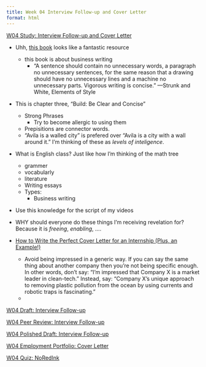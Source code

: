 ```yaml
---
title: Week 04 Interview Follow-up and Cover Letter
format: html
---
```


[W04 Study: Interview Follow-up and Cover Letter](https://byui.instructure.com/courses/221164/pages/w04-study-interview-follow-up-and-cover-letter?module_item_id=28018348)


- Uhh, [this book](http://mcom320.net/index.html) looks like a fantastic resource
    - this book is about business writing
        - “A sentence should contain no unnecessary words, a paragraph no unnecessary sentences, for the same reason that a drawing should have no unnecessary lines and a machine no unnecessary parts. Vigorous writing is concise.” —Strunk and White, Elements of Style
- This is chapter three, "Build: Be Clear and Concise"
    - Strong Phrases
        - Try to become allergic to using them
    - Prepisitions are connector words. 
    - "Avila is a walled city" is prefered over "Avila is a city with a wall around it." I'm thinking of these as *levels of inteligence*.
- What is English class? Just like how I'm thinking of the math tree
    - grammer
    - vocabularly
    - literature
    - Writing essays
    - Types: 
        - Business writing 
- Use this knowledge for the script of my videos
- WHY should everyone do these things I'm receiving revelation for? Because it is *freeing*, *enabling*, ....

- [How to Write the Perfect Cover Letter for an Internship (Plus, an Example!)](https://www.themuse.com/advice/how-to-write-cover-letters-for-internship-example)
    - Avoid being impressed in a generic way. If you can say the same thing about another company then you’re not being specific enough. In other words, don’t say: “I’m impressed that Company X is a market leader in clean-tech.” Instead, say: “Company X’s unique approach to removing plastic pollution from the ocean by using currents and robotic traps is fascinating.”
    - 

 



[W04 Draft: Interview Follow-up](https://byui.instructure.com/courses/221164/assignments/10123523?module_item_id=28018362)

[W04 Peer Review: Interview Follow-up](https://byui.instructure.com/courses/221164/assignments/10123581?module_item_id=28018380)

[W04 Polished Draft: Interview Follow-up](https://byui.instructure.com/courses/221164/assignments/10123599?module_item_id=28018400)

[W04 Employment Portfolio: Cover Letter](https://byui.instructure.com/courses/221164/assignments/10123553?module_item_id=28018416)

[W04 Quiz: NoRedInk](https://byui.instructure.com/courses/221164/pages/w04-quiz-noredink?module_item_id=28018430)
